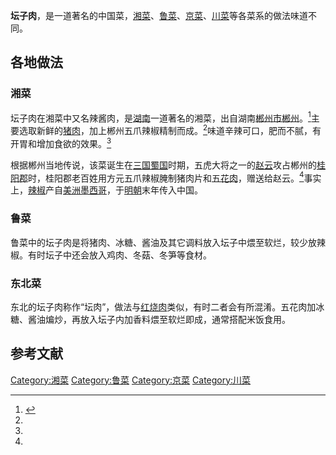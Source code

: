 {{refimprove|time=2015-02-05T03:26:59+00:00 }}

'''坛子肉'''，是一道著名的中国菜，[[湘菜|湘菜]]、[[鲁菜|鲁菜]]、[[京菜|京菜]]、[[川菜|川菜]]等各菜系的做法味道不同。

==各地做法==
=== 湘菜 ===
坛子肉在湘菜中又名辣酱肉，是[[湖南省|湖南]]一道著名的湘菜，出自湖南[[郴州市郴州|郴州市郴州]]。<ref name="fish">{{cite journal| author = | title =《坛子肉》| journal =《快乐老人报》 | volume =383 | year =2013 | pages =  | issn =}}</ref>主要选取新鲜的[[猪肉|猪肉]]，加上郴州五爪辣椒精制而成。<ref name="fish"/>味道辛辣可口，肥而不腻，有开胃和增加食欲的效果。<ref name="fish"/>

根据郴州当地传说，该菜诞生在[[三国|三国]][[蜀国|蜀国]]时期，五虎大将之一的[[赵云|赵云]]攻占郴州的[[桂阳郡|桂阳郡]]时，桂阳郡老百姓用方元五爪辣椒腌制猪肉片和[[五花肉|五花肉]]，赠送给赵云。<ref name="fish"/>事实上，[[辣椒|辣椒]]产自[[美洲|美洲]][[墨西哥|墨西哥]]，于[[明朝|明朝]]末年传入中国。

===鲁菜===
鲁菜中的坛子肉是将猪肉、冰糖、酱油及其它调料放入坛子中煨至软烂，较少放辣椒。有时坛子中还会放入鸡肉、冬菇、冬笋等食材。

===东北菜===
东北的坛子肉称作“坛肉”，做法与[[红烧肉|红烧肉]]类似，有时二者会有所混淆。五花肉加冰糖、酱油煸炒，再放入坛子内加香料煨至软烂即成，通常搭配米饭食用。

==参考文献==
{{reflist}}

{{DEFAULTSORT:Tanzirou坛子肉}}
[[Category:湘菜|Category:湘菜]]
[[Category:鲁菜|Category:鲁菜]]
[[Category:京菜|Category:京菜]]
[[Category:川菜|Category:川菜]]